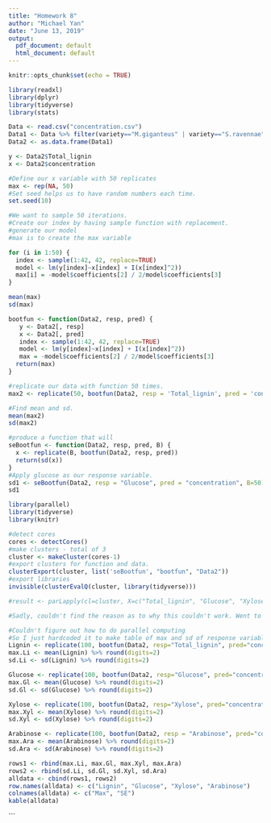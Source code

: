 ---
title: "Homework 8"
author: "Michael Yan"
date: "June 13, 2019"
output:
  pdf_document: default
  html_document: default
---

```{r setup, include=FALSE}
knitr::opts_chunk$set(echo = TRUE)
```

```{r ForLoop, message=FALSE}

library(readxl)
library(dplyr)
library(tidyverse)
library(stats)

Data <- read.csv("concentration.csv")
Data1 <- Data %>% filter(variety=="M.giganteus" | variety=="S.ravennae")
Data2 <- as.data.frame(Data1)

y <- Data2$Total_lignin
x <- Data2$concentration

#Define our x variable with 50 replicates
max <- rep(NA, 50)
#Set seed helps us to have random numbers each time. 
set.seed(10)

#We want to sample 50 iterations. 
#Create our index by having sample function with replacement. 
#generate our model 
#max is to create the max variable

for (i in 1:50) {
  index <- sample(1:42, 42, replace=TRUE)
  model <- lm(y[index]~x[index] + I(x[index]^2))
  max[i] = -model$coefficients[2] / 2/model$coefficients[3]
}

mean(max)
sd(max)

```

```{r replicate}
bootfun <- function(Data2, resp, pred) {
   y <- Data2[, resp]
   x <- Data2[, pred]
   index <- sample(1:42, 42, replace=TRUE)
   model <- lm(y[index]~x[index] + I(x[index]^2))
   max = -model$coefficients[2] / 2/model$coefficients[3]
  return(max)
}

#replicate our data with function 50 times.  
max2 <- replicate(50, bootfun(Data2, resp = 'Total_lignin', pred = 'concentration'))

#Find mean and sd. 
mean(max2)
sd(max2)
```

```{r wrapper, message=FALSE, warning=FALSE}

#produce a function that will 
seBootfun <- function(Data2, resp, pred, B) {
  x <- replicate(B, bootfun(Data2, resp, pred))
  return(sd(x))
}
#Apply glucose as our response variable. 
sd1 <- seBootfun(Data2, resp = "Glucose", pred = "concentration", B=50)
sd1
```

```{r, warning=FALSE, message=FALSE}
library(parallel)
library(tidyverse)
library(knitr)

#detect cores
cores <- detectCores()
#make clusters - total of 3
cluster <- makeCluster(cores-1)
#export clusters for function and data. 
clusterExport(cluster, list('seBootfun', "bootfun", "Data2"))
#export libraries
invisible(clusterEvalQ(cluster, library(tidyverse)))

#result <- parLapply(cl=cluster, X=c("Total_lignin", "Glucose", "Xylose", "Arabinose"), #fun=seBootfun, pred="concentration", B=50, data=Data2)

#Sadly, couldn't find the reason as to why this couldn't work. Went to office hours too, but could not figure out. :(

#Couldn't figure out how to do parallel computing
#So I just hardcoded it to make table of max and sd of response variables. 
Lignin <- replicate(100, bootfun(Data2, resp="Total_lignin", pred="concentration"))
max.Li <- mean(Lignin) %>% round(digits=2)  
sd.Li <- sd(Lignin) %>% round(digits=2)  

Glucose <- replicate(100, bootfun(Data2, resp="Glucose", pred="concentration"))
max.Gl <- mean(Glucose) %>% round(digits=2)  
sd.Gl <- sd(Glucose) %>% round(digits=2) 

Xylose <- replicate(100, bootfun(Data2, resp="Xylose", pred="concentration"))
max.Xyl <- mean(Xylose) %>% round(digits=2) 
sd.Xyl <- sd(Xylose) %>% round(digits=2) 

Arabinose <- replicate(100, bootfun(Data2, resp = "Arabinose", pred="concentration"))
max.Ara <- mean(Arabinose) %>% round(digits=2)
sd.Ara <- sd(Arabinose) %>% round(digits=2) 

rows1 <- rbind(max.Li, max.Gl, max.Xyl, max.Ara)
rows2 <- rbind(sd.Li, sd.Gl, sd.Xyl, sd.Ara)
alldata <- cbind(rows1, rows2)
row.names(alldata) <- c("Lignin", "Glucose", "Xylose", "Arabinose")
colnames(alldata) <- c("Max", "SE")
kable(alldata)
```


```